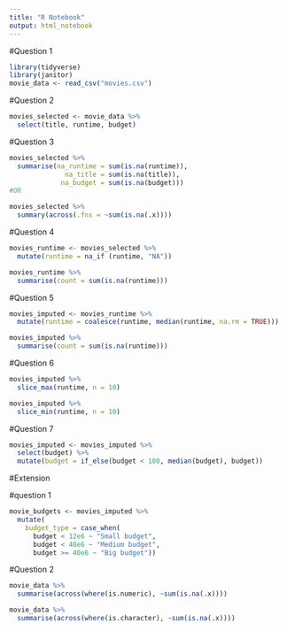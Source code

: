 ```yaml
---
title: "R Notebook"
output: html_notebook
---
```

#Question 1
```r
library(tidyverse)
library(janitor)
movie_data <- read_csv("movies.csv")
```
#Question 2

```r
movies_selected <- movie_data %>% 
  select(title, runtime, budget)
```
#Question 3
```r
movies_selected %>% 
  summarise(na_runtime = sum(is.na(runtime)),
              na_title = sum(is.na(title)),
             na_budget = sum(is.na(budget)))
#OR

movies_selected %>% 
  summary(across(.fns = ~sum(is.na(.x))))
```

#Question 4
```r
movies_runtime <- movies_selected %>% 
  mutate(runtime = na_if (runtime, "NA"))

movies_runtime %>% 
  summarise(count = sum(is.na(runtime)))
```
#Question 5
```r
movies_imputed <- movies_runtime %>% 
  mutate(runtime = coalesce(runtime, median(runtime, na.rm = TRUE)))

movies_imputed %>% 
  summarise(count = sum(is.na(runtime)))
```
#Question 6
```r
movies_imputed %>% 
  slice_max(runtime, n = 10)

movies_imputed %>% 
  slice_min(runtime, n = 10)
```
#Question 7

```r
movies_imputed <- movies_imputed %>% 
  select(budget) %>% 
  mutate(budget = if_else(budget < 100, median(budget), budget))
```
#Extension

#question 1

```r
movie_budgets <- movies_imputed %>% 
  mutate(
    budget_type = case_when(
      budget < 12e6 ~ "Small budget",
      budget < 40e6 ~ "Medium budget",
      budget >= 40e6 ~ "Big budget"))
```
#Question 2

```r
movie_data %>%
  summarise(across(where(is.numeric), ~sum(is.na(.x))))

movie_data %>%
  summarise(across(where(is.character), ~sum(is.na(.x))))
```





